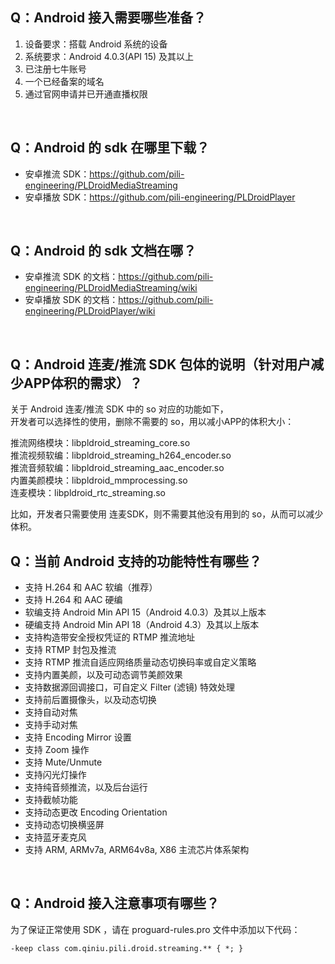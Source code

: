 ## Q：Android 接入需要哪些准备？

1. 设备要求：搭载 Android 系统的设备
2. 系统要求：Android 4.0.3(API 15) 及其以上
3. 已注册七牛账号
4. 一个已经备案的域名
5. 通过官网申请并已开通直播权限

<br/>

## Q：Android 的 sdk 在哪里下载？

- 安卓推流 SDK：https://github.com/pili-engineering/PLDroidMediaStreaming
- 安卓播放 SDK：https://github.com/pili-engineering/PLDroidPlayer

<br/>

## Q：Android 的 sdk 文档在哪？

- 安卓推流 SDK 的文档：https://github.com/pili-engineering/PLDroidMediaStreaming/wiki
- 安卓播放 SDK 的文档：https://github.com/pili-engineering/PLDroidPlayer/wiki

<br/>

## Q：Android 连麦/推流 SDK 包体的说明（针对用户减少APP体积的需求）？
  关于 Android 连麦/推流 SDK 中的 so 对应的功能如下，  
开发者可以选择性的使用，删除不需要的 so，用以减小APP的体积大小：

推流网络模块：libpldroid_streaming_core.so   
推流视频软编：libpldroid_streaming_h264_encoder.so  
推流音频软编：libpldroid_streaming_aac_encoder.so  
内置美颜模块：libpldroid_mmprocessing.so  
连麦模块：libpldroid_rtc_streaming.so  

比如，开发者只需要使用 连麦SDK，则不需要其他没有用到的 so，从而可以减少体积。

## Q：当前 Android 支持的功能特性有哪些？

- 支持 H.264 和 AAC 软编（推荐）
- 支持 H.264 和 AAC 硬编
- 软编支持 Android Min API 15（Android 4.0.3）及其以上版本
- 硬编支持 Android Min API 18（Android 4.3）及其以上版本
- 支持构造带安全授权凭证的 RTMP 推流地址
- 支持 RTMP 封包及推流
- 支持 RTMP 推流自适应网络质量动态切换码率或自定义策略
- 支持内置美颜，以及可动态调节美颜效果
- 支持数据源回调接口，可自定义 Filter (滤镜) 特效处理
- 支持前后置摄像头，以及动态切换
- 支持自动对焦
- 支持手动对焦
- 支持 Encoding Mirror 设置
- 支持 Zoom 操作
- 支持 Mute/Unmute
- 支持闪光灯操作
- 支持纯音频推流，以及后台运行
- 支持截帧功能
- 支持动态更改 Encoding Orientation
- 支持动态切换横竖屏
- 支持蓝牙麦克风
- 支持 ARM, ARMv7a, ARM64v8a, X86 主流芯片体系架构

<br/>

## Q：Android 接入注意事项有哪些？
为了保证正常使用 SDK ，请在 proguard-rules.pro 文件中添加以下代码：

`-keep class com.qiniu.pili.droid.streaming.** { *; }`



